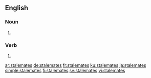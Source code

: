 ==English==

===Noun===
{{head|en|plural}}

# {{plural of|stalemate|lang=en}}

===Verb===
{{head|en|verb form}}

# {{en-third-person singular of|stalemate}}

[[ar:stalemates]]
[[de:stalemates]]
[[fr:stalemates]]
[[ku:stalemates]]
[[ja:stalemates]]
[[simple:stalemates]]
[[fi:stalemates]]
[[sv:stalemates]]
[[vi:stalemates]]